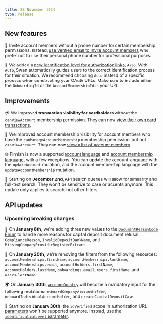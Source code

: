 ```yaml
---
title: 28 November 2024
type: release
---
```


## New features

👥 Invite account members without a phone number for certain membership permissions.
Instead, [use verified email to invite account members](/topics/accounts/memberships/#invite) who prefer not to use their personal phone number for professional purposes.

🪪 We added a [new identification level for authorization links](/developers/using-api/authentication/guide-get-token-user/#url-parameters-optional), `Auto`. 
With `Auto`, Swan automatically guides users to the correct identification process for their situation.
We recommend choosing `Auto` instead of a specific process when constructing your OAuth URLs.
Make sure to include either the `OnboardingId` or the `AccountMembershipId` in your URL.

## Improvements

💳 We improved **transaction visibility for cardholders** without the `canViewAccount` membership permission.
They can now [view their own card transactions](/topics/accounts/memberships/#permissions-cards).

👥 We improved account membership visibility for account members who have the `canManageAccountMembership` membership permission, but not `canViewAccount`.
They can now [view a list of account members](/topics/accounts/memberships/#permissions).

🌐 Finnish is now a supported [account language](/topics/accounts/#language-list) and [account membership language](/topics/accounts/memberships/#language), with a few exceptions.
You can update the account language with the `updateAccount` mutation, and the account membership language with the `updateAccountMembership` mutation.

🔎 Starting on **December 2nd**, API search queries will allow for similarity and full-text search.
They won't be sensitive to case or accents anymore. This update only applies to search, not other filters.

## API updates

### Upcoming breaking changes

🧭 On **January 8th**, we're adding three new values to the [`DocumentReasonCode` Enum](https://api-reference.swan.io/enums/document-reason-code/) to handle more reasons for capital deposit document refusal: `ComplianceReason`, `InvalidDepositBankName`, and `MissingCompanyProviderRegisterExtract`.

🚫 On **January 20th**, we’re removing the filters from the following resources:  `accountMemberships.firstName`,  `accountMemberships.lastName`, `accountMemberships.email`,  `accountHolders.firstName`, `accountHolders.lastName`, `onboardings.email`, `users.firstName`, and `users.lastName`.

🌍 On **January 30th**, [`accountCountry`](https://api-reference.swan.io/enums/account-country/) will become a mandatory input for the following mutations: `onboardCompanyAccountHolder`, `onboardIndividualAccountHolder`, and `createCapitalDepositCase`.

🪪 Starting on **January 30th**, the [`idVerified` scope in authorization URL parameters](/developers/using-api/authentication/guide-get-token-user#code-construct-url) won't be supported anymore.
Instead, use the [`identificationLevel` parameter](/developers/using-api/authentication/guide-get-token-user#url-parameters-optional).